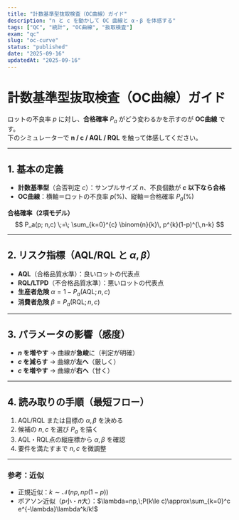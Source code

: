```yaml
---
title: "計数基準型抜取検査（OC曲線）ガイド"
description: "n と c を動かして OC 曲線と α・β を体感する"
tags: ["QC", "統計", "OC曲線", "抜取検査"]
exam: "qc"
slug: "oc-curve"
status: "published"
date: "2025-09-16"
updatedAt: "2025-09-16"
---
```



# 計数基準型抜取検査（OC曲線）ガイド

ロットの不良率 $p$ に対し、**合格確率** $P_a$ がどう変わるかを示すのが **OC曲線** です。  
下のシミュレーターで **n / c / AQL / RQL** を触って体感してください。

<section style={{margin:'16px 0 24px'}}>
  <OCSimulator
    defaultN={30} minN={10} maxN={200}
    defaultC={3}  minC={0}  maxC={10}
    aql={1.0} rql={6.5}
    pMaxPercent={40} stepPercent={1}
    showRisk
  />
</section>

---

## 1. 基本の定義

- **計数基準型**（合否判定 $c$）：サンプルサイズ $n$、不良個数が **$c$ 以下なら合格**  
- **OC曲線**：横軸＝ロットの不良率 $p(\%)$、縦軸＝合格確率 $P_a(\%)$

**合格確率（2項モデル）**  
$$
P_a(p; n,c) \;=\; \sum_{k=0}^{c} \binom{n}{k}\, p^{k}(1-p)^{\,n-k}
$$

---

## 2. リスク指標（AQL/RQL と $\alpha,\beta$）

- **AQL**（合格品質水準）：良いロットの代表点  
- **RQL/LTPD**（不合格品質水準）：悪いロットの代表点  
- **生産者危険** $\alpha = 1 - P_a(\text{AQL}; n,c)$  
- **消費者危険** $\beta = P_a(\text{RQL}; n,c)$

---

## 3. パラメータの影響（感度）

- **$n$ を増やす** → 曲線が**急峻**に（判定が明確）  
- **$c$ を減らす** → 曲線が**左へ**（厳しく）  
- **$c$ を増やす** → 曲線が**右へ**（甘く）

---

## 4. 読み取りの手順（最短フロー）

1. AQL/RQL または目標の $\alpha,\beta$ を決める  
2. 候補の $n,c$ を選び $P_a$ を描く  
3. AQL・RQL点の縦座標から $\alpha,\beta$ を確認  
4. 要件を満たすまで $n,c$ を微調整

---

### 参考：近似
- 正規近似：$k\sim\mathcal N(np,\,np(1-p))$  
- ポアソン近似（$p$小・$n$大）：$\lambda=np,\;P(k\le c)\approx\sum_{k=0}^c e^{-\lambda}\lambda^k/k!$
